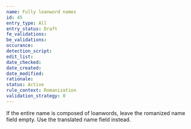 ```yaml
---
name: Fully loanword names
id: 45
entry_type: All
entry_status: Draft
fe_validations:
be_validations:
occurance:
detection_script:
edit_list: 
date_checked:
date_created:
date_modified:
rationale:
status: Active
rule_context: Romanization
validation_strategy: 0
---
```

If the entire name is composed of loanwords, leave the romanized name field empty. Use the translated name field instead.